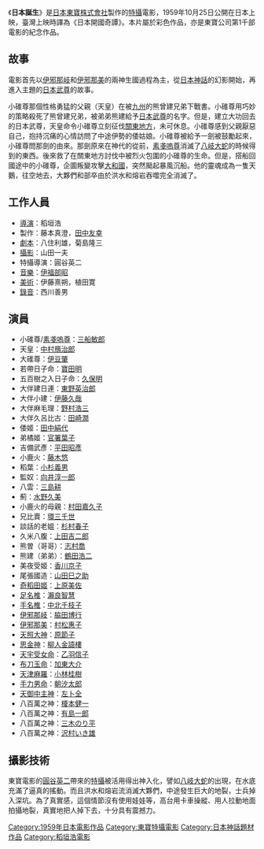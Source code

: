 {{Otheruses|subject=1959年上映的真人演出電影《日本誕生》|other=哆啦A夢電影系列的日本誕生|大雄的日本誕生}}
{{Unreferenced|time=2019-10-20T01:56:39+00:00}}
《'''日本誕生'''》是[[日本|日本]][[東寶株式會社|東寶株式會社]]製作的[[特攝|特攝]]電影，1959年10月25日公開在日本上映，臺灣上映時譯為《日本開國奇譚》。本片屬於彩色作品，亦是東寶公司第1千部電影的紀念作品。

==故事==
電影首先以[[伊邪那岐|伊邪那岐]]和[[伊邪那美|伊邪那美]]的兩神生國過程為主，從[[日本神話|日本神話]]的幻影開始，再進入主題的[[日本武尊|日本武尊]]的故事。

小碓尊那個性格勇猛的父親（天皇）在被[[九州_(日本)|九州]]的熊曾建兄弟下戰書。小碓尊用巧妙的策略殺死了熊曾建兄弟，被弟弟熊建給予[[日本武尊|日本武尊]]的名字。但是，建立大功回去的日本武尊，天皇命令小碓尊立刻征伐[[關東地方|關東地方]]，未可休息。小碓尊感到父親厭惡自己，抱持沉痛的心情訪問了中途伊勢的倭姑娘。小碓尊被給予一劍被鼓勵起來，小碓尊問那劍的由來。那劍原來在神代的從前，[[素戔嗚尊|素戔嗚尊]]消滅了[[八岐大蛇|八岐大蛇]]的時候得到的東西。後來救了在關東地方討伐中被烈火包圍的小碓尊的生命。但是，搭船回國途中的小碓尊，企圖叛變攻擊[[大和國|大和國]]，突然颳起暴風沉船。他的靈魂成為一隻天鵝，往空地去，大夥們和部卒由於洪水和熔岩吞噬完全消滅了。

==工作人員==
* [[導演|導演]]：稻垣浩
* 製作：藤本真澄，[[田中友幸|田中友幸]]
* [[劇本|劇本]]：八住利雄，菊島隆三
* [[攝影|攝影]]：山田一夫
* 特攝導演：圓谷英二
* [[音樂|音樂]]：[[伊福部昭|伊福部昭]]
* [[美術|美術]]：伊藤熹朔，植田寛
* [[錄音|錄音]]：西川善男

==演員==
* 小碓尊/[[素戔嗚尊|素戔嗚尊]]：[[三船敏郎|三船敏郎]]
* 天皇：[[中村鴈治郎|中村鴈治郎]]
* 大碓尊：[[伊豆肇|伊豆肇]]
* 若帶日子命：[[寶田明|寶田明]]
* 五百樹之入日子命：[[久保明|久保明]]
* 大伴建日連：[[東野英治郎|東野英治郎]]
* 大伴小建：[[伊藤久哉|伊藤久哉]]
* 大伴麻毛理：[[野村浩三|野村浩三]]
* 大伴久呂比古：[[田崎潤|田崎潤]]
* 倭姬：[[田中絹代|田中絹代]]
* 弟橘姬：[[官署葉子|官署葉子]]
* 吉備武彥：[[平田昭彥|平田昭彥]]
* 小鹿火：[[藤木悠|藤木悠]]
* 稻葉：[[小杉義男|小杉義男]]
* 監奴：[[向井淳一郎|向井淳一郎]]
* 八雲：[[三島耕|三島耕]]
* 薊：[[水野久美|水野久美]]
* 小鹿火的母親：[[村田嘉久子|村田嘉久子]]
* 兄比賣：[[環三千世|環三千世]]
* 談話的老媼：[[杉村春子|杉村春子]]
* 久米八腹：[[上田吉二郎|上田吉二郎]]
* 熊曽（哥哥）：[[志村喬|志村喬]]
* 熊建（弟弟）：[[鶴田浩二|鶴田浩二]]
* 美夜受姬：[[香川京子|香川京子]]
* 尾張國造：[[山田巳之助|山田巳之助]]
* [[櫛名田比賣|奇稻田姬]]：[[上原美佐|上原美佐]]
* [[足名椎與手名椎|足名椎]]：[[瀨良智慧|瀨良智慧]]
* [[足名椎與手名椎|手名椎]]：[[中北千枝子|中北千枝子]]
* [[伊邪那岐|伊邪那岐]]：[[脇田博行|脇田博行]]
* [[伊邪那美|伊邪那美]]：[[村松惠子|村松惠子]]
* [[天照大神|天照大神]]：[[原節子|原節子]]
* [[思兼神|思金神]]：[[柳人金語樓|柳人金語樓]]
* [[天鈿女命|天宇受女命]]：[[乙羽信子|乙羽信子]]
* [[布刀玉命|布刀玉命]]：[[加東大介|加東大介]]
* [[天津麻羅|天津麻羅]]：[[小林桂樹|小林桂樹]]
* [[天手力男神|手力男命]]：[[朝汐太郎|朝汐太郎]]
* [[天之御中主神|天御中主神]]：[[左卜全|左卜全]]
* 八百萬之神：[[榎本健一|榎本健一]]
* 八百萬之神：[[有島一郎|有島一郎]]
* 八百萬之神：[[三木のり平|三木のり平]]
* 八百萬之神：[[沢村いき雄|沢村いき雄]]

==攝影技術==
東寶電影的[[圓谷英二|圓谷英二]]帶來的[[特攝|特攝]]被活用得出神入化，譬如[[八岐大蛇_(特攝怪獸)|八岐大蛇]]的出現，在水底充滿了逼真的搖動。而且洪水和熔岩流消滅大夥們，中途發生巨大的地裂，士兵掉入深坑。為了真實感，這個情節沒有使用娃娃等，高台用卡車操縱、用人拉動地面拍攝地裂，真實地把人掉下去，十分具有震撼力。

{{稻垣浩監督作品}}
{{DEFAULTSORT:Nihontanzyou}}
[[Category:1959年日本電影作品|Category:1959年日本電影作品]]
[[Category:東寶特攝電影|Category:東寶特攝電影]]
[[Category:日本神話題材作品|Category:日本神話題材作品]]
[[Category:稻垣浩電影|Category:稻垣浩電影]]